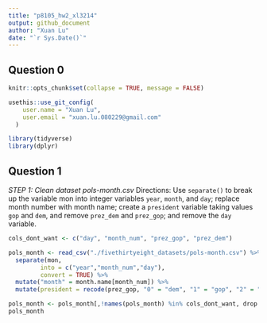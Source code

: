```yaml
---
title: "p8105_hw2_xl3214"
output: github_document
author: "Xuan Lu"
date: "`r Sys.Date()`"
---
```

## Question 0

```r
knitr::opts_chunk$set(collapse = TRUE, message = FALSE)
```

```r
usethis::use_git_config(
    user.name = "Xuan Lu", 
    user.email = "xuan.lu.080229@gmail.com"
  )
```

```r
library(tidyverse)
library(dplyr)
```

## Question 1
*STEP 1: Clean dataset pols-month.csv* 
Directions: Use `separate()` to break up the variable mon into integer variables `year`, `month`, and `day`; replace month number with month name; create a `president` variable taking values `gop` and `dem`, and remove `prez_dem` and `prez_gop`; and remove the `day` variable.


```r
cols_dont_want <- c("day", "month_num", "prez_gop", "prez_dem")

pols_month <- read_csv("./fivethirtyeight_datasets/pols-month.csv") %>% 
  separate(mon, 
         into = c("year","month_num","day"), 
         convert = TRUE) %>% 
  mutate("month" = month.name[month_num]) %>%
  mutate(president = recode(prez_gop, "0" = "dem", "1" = "gop", "2" = "gop"))

pols_month <- pols_month[,!names(pols_month) %in% cols_dont_want, drop = F]
pols_month
```




